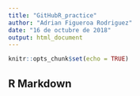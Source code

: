 ```yaml
---
title: "GitHubR_practice"
author: "Adrian Figueroa Rodriguez"
date: "16 de octubre de 2018"
output: html_document
---
```


```r
knitr::opts_chunk$set(echo = TRUE)
```

## R Markdown


